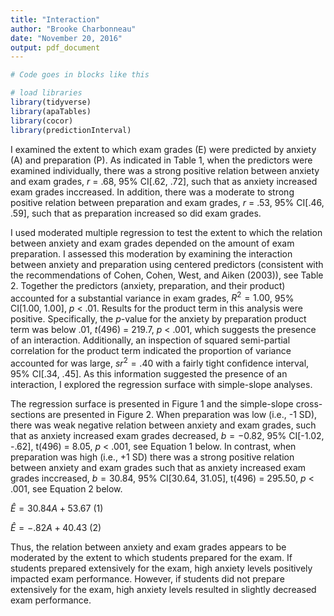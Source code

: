 ```yaml
---
title: "Interaction"
author: "Brooke Charbonneau"
date: "November 20, 2016"
output: pdf_document
---
```


```r
# Code goes in blocks like this

# load libraries
library(tidyverse)
library(apaTables)
library(cocor)
library(predictionInterval)
```



I examined the extent to which exam grades (E) were predicted by anxiety (A) and preparation (P). As indicated in Table 1, when the predictors were examined individually, there was a strong positive relation between anxiety and exam grades, *r* = .68, 95% CI[.62, .72], such that as anxiety increased exam grades inccreased. In addition, there was a moderate to strong positive relation between preparation and exam grades, *r* = .53, 95% CI[.46, .59], such that as preparation increased so did exam grades.  

I used moderated multiple regression to test the extent to which the relation between anxiety and exam grades depended on the amount of exam preparation. I assessed this moderation by examining the interaction between anxiety and preparation using centered predictors (consistent  with the recommendations of Cohen, Cohen, West, and Aiken (2003)), see Table 2. Together the predictors (anxiety, preparation, and their product) accounted for a substantial variance in exam grades, $R^2 = 1.00$, 95% CI[1.00, 1.00], *p* < .01. Results for the product term in this analysis were positive. Specifically, the *p*-value for the anxiety by preparation product term was below .01, *t*(496) = 219.7, *p* < .001, which suggests the presence of an interaction. Additionally, an inspection of squared semi-partial correlation for the product term indicated the proportion of variance accounted for was large, $sr^2=.40$ with a fairly tight confidence interval, 95% CI[.34, .45]. As this information suggested the presence of an interaction, I explored the regression surface with simple-slope analyses.

The regression surface is presented in Figure 1 and the simple-slope cross-sections are presented in Figure 2. When preparation was low (i.e., -1 SD), there was weak negative relation between anxiety and exam grades, such that as anxiety increased exam grades decreased, $b = -0.82$, 95% CI[-1.02, -.62], t(496) = 8.05, *p* < .001, see Equation 1 below. In contrast, when preparation was high (i.e., +1 SD) there was a strong positive relation between anxiety and exam grades such that as anxiety increased exam grades inccreased, $b = 30.84$, 95% CI[30.64, 31.05], t(496) = 295.50, *p* < .001, see Equation 2 below.


$\hat{E}= 30.84A + 53.67$   (1)

$\hat{E}= -.82A + 40.43$   (2)

Thus, the relation between anxiety and exam grades appears to be moderated by the extent to which students prepared for the exam. If students prepared extensively for the exam, high anxiety levels positively impacted exam performance. However, if students did not prepare extensively for the exam, high anxiety levels resulted in slightly decreased exam performance.


